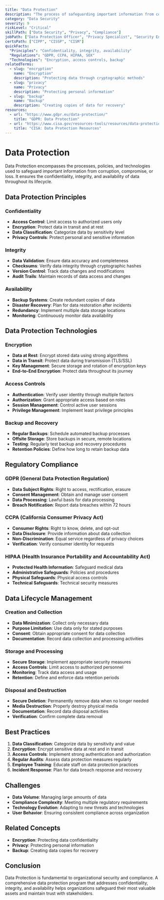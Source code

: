 ```yaml
---
title: "Data Protection"
description: "The process of safeguarding important information from corruption, compromise, or loss through various security measures and practices."
category: "Data Security"
severity: 9
riskLevel: "Critical"
skillPath: ["Data Security", "Privacy", "Compliance"]
jobPath: ["Data Protection Officer", "Privacy Specialist", "Security Engineer"]
certsPath: ["CIPP", "CISSP", "CISM"]
quickFacts:
  "Principles": "Confidentiality, integrity, availability"
  "Regulations": "GDPR, CCPA, HIPAA, SOX"
  "Technologies": "Encryption, access controls, backup"
relatedTerms:
  - slug: "encryption"
    name: "Encryption"
    description: "Protecting data through cryptographic methods"
  - slug: "privacy"
    name: "Privacy"
    description: "Protecting personal information"
  - slug: "backup"
    name: "Backup"
    description: "Creating copies of data for recovery"
resources:
  - url: "https://www.gdpr.eu/data-protection/"
    title: "GDPR: Data Protection"
  - url: "https://www.cisa.gov/resources-tools/resources/data-protection"
    title: "CISA: Data Protection Resources"
---
```


# Data Protection

Data Protection encompasses the processes, policies, and technologies used to safeguard important information from corruption, compromise, or loss. It ensures the confidentiality, integrity, and availability of data throughout its lifecycle.

## Data Protection Principles

### Confidentiality
- **Access Control**: Limit access to authorized users only
- **Encryption**: Protect data in transit and at rest
- **Data Classification**: Categorize data by sensitivity level
- **Privacy Controls**: Protect personal and sensitive information

### Integrity
- **Data Validation**: Ensure data accuracy and completeness
- **Checksums**: Verify data integrity through cryptographic hashes
- **Version Control**: Track data changes and modifications
- **Audit Trails**: Maintain records of data access and changes

### Availability
- **Backup Systems**: Create redundant copies of data
- **Disaster Recovery**: Plan for data restoration after incidents
- **Redundancy**: Implement multiple data storage locations
- **Monitoring**: Continuously monitor data availability

## Data Protection Technologies

### Encryption
- **Data at Rest**: Encrypt stored data using strong algorithms
- **Data in Transit**: Protect data during transmission (TLS/SSL)
- **Key Management**: Secure storage and rotation of encryption keys
- **End-to-End Encryption**: Protect data throughout its journey

### Access Controls
- **Authentication**: Verify user identity through multiple factors
- **Authorization**: Grant appropriate access based on roles
- **Session Management**: Control active user sessions
- **Privilege Management**: Implement least privilege principles

### Backup and Recovery
- **Regular Backups**: Schedule automated backup processes
- **Offsite Storage**: Store backups in secure, remote locations
- **Testing**: Regularly test backup and recovery procedures
- **Retention Policies**: Define how long to retain backup data

## Regulatory Compliance

### GDPR (General Data Protection Regulation)
- **Data Subject Rights**: Right to access, rectification, erasure
- **Consent Management**: Obtain and manage user consent
- **Data Processing**: Lawful basis for data processing
- **Breach Notification**: Report data breaches within 72 hours

### CCPA (California Consumer Privacy Act)
- **Consumer Rights**: Right to know, delete, and opt-out
- **Data Disclosure**: Provide information about data collection
- **Non-Discrimination**: Equal service regardless of privacy choices
- **Verification**: Verify consumer identity for requests

### HIPAA (Health Insurance Portability and Accountability Act)
- **Protected Health Information**: Safeguard medical data
- **Administrative Safeguards**: Policies and procedures
- **Physical Safeguards**: Physical access controls
- **Technical Safeguards**: Technical security measures

## Data Lifecycle Management

### Creation and Collection
- **Data Minimization**: Collect only necessary data
- **Purpose Limitation**: Use data only for stated purposes
- **Consent**: Obtain appropriate consent for data collection
- **Documentation**: Record data collection and processing activities

### Storage and Processing
- **Secure Storage**: Implement appropriate security measures
- **Access Controls**: Limit access to authorized personnel
- **Monitoring**: Track data access and usage
- **Retention**: Define and enforce data retention periods

### Disposal and Destruction
- **Secure Deletion**: Permanently remove data when no longer needed
- **Media Destruction**: Properly destroy physical media
- **Documentation**: Record data disposal activities
- **Verification**: Confirm complete data removal

## Best Practices
1. **Data Classification**: Categorize data by sensitivity and value
2. **Encryption**: Encrypt sensitive data at rest and in transit
3. **Access Controls**: Implement strong authentication and authorization
4. **Regular Audits**: Assess data protection measures regularly
5. **Employee Training**: Educate staff on data protection practices
6. **Incident Response**: Plan for data breach response and recovery

## Challenges
- **Data Volume**: Managing large amounts of data
- **Compliance Complexity**: Meeting multiple regulatory requirements
- **Technology Evolution**: Adapting to new threats and technologies
- **User Behavior**: Ensuring consistent compliance across organization

## Related Concepts
- **Encryption**: Protecting data confidentiality
- **Privacy**: Protecting personal information
- **Backup**: Creating data copies for recovery

## Conclusion

Data Protection is fundamental to organizational security and compliance. A comprehensive data protection program that addresses confidentiality, integrity, and availability helps organizations safeguard their most valuable assets and maintain trust with stakeholders. 
